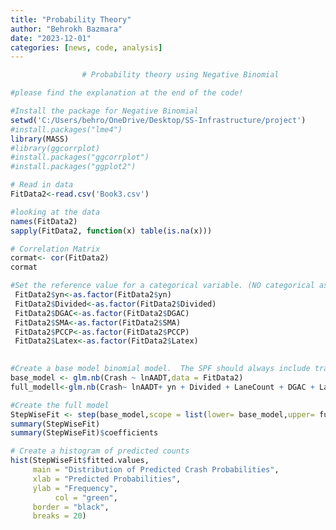 ---
title: "Probability Theory"
author: "Behrokh Bazmara"
date: "2023-12-01"
categories: [news, code, analysis]
---



```{r}
                # Probability theory using Negative Binomial

#please find the explanation at the end of the code!

#Install the package for Negative Binomial
setwd('C:/Users/behro/OneDrive/Desktop/SS-Infrastructure/project')
#install.packages("lme4") 
library(MASS)
#library(ggcorrplot)
#install.packages("ggcorrplot")
#install.packages("ggplot2")

# Read in data
FitData2<-read.csv('Book3.csv') 

#looking at the data
names(FitData2)
sapply(FitData2, function(x) table(is.na(x)))

# Correlation Matrix
cormat<- cor(FitData2)
cormat

#Set the reference value for a categorical variable. (NO categorical as I made them binary in the excel file, so I commented)
 FitData2$yn<-as.factor(FitData2$yn)
 FitData2$Divided<-as.factor(FitData2$Divided)
 FitData2$DGAC<-as.factor(FitData2$DGAC)
 FitData2$SMA<-as.factor(FitData2$SMA)
 FitData2$PCCP<-as.factor(FitData2$PCCP)
 FitData2$Latex<-as.factor(FitData2$Latex)

   
#Create a base model binomial model.  The SPF should always include traffic volume and I must input the natural log conversion of the traffic volume, i.e., ln(AADT).
base_model <- glm.nb(Crash ~ lnAADT,data = FitData2)
full_modell<-glm.nb(Crash~ lnAADT+ yn + Divided + LaneCount + DGAC + Latex + SMA + PCCP + Age + Friction + Macro + IRI + Gradient + Curvature, data=FitData2)

#Create the full model
StepWiseFit <- step(base_model,scope = list(lower= base_model,upper= full_modell),direction = 'forward') 
summary(StepWiseFit)
summary(StepWiseFit)$coefficients

# Create a histogram of predicted counts
hist(StepWiseFit$fitted.values, 
     main = "Distribution of Predicted Crash Probabilities",
     xlab = "Predicted Probabilities", 
     ylab = "Frequency",
          col = "green", 
     border = "black", 
     breaks = 20)

```